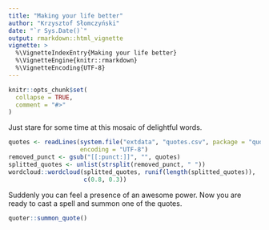 ```yaml
---
title: "Making your life better"
author: "Krzysztof Słomczyński"
date: "`r Sys.Date()`"
output: rmarkdown::html_vignette
vignette: >
  %\VignetteIndexEntry{Making your life better}
  %\VignetteEngine{knitr::rmarkdown}
  %\VignetteEncoding{UTF-8}
---
```


```r
knitr::opts_chunk$set(
  collapse = TRUE,
  comment = "#>"
)
```

Just stare for some time at this mosaic of delightful words.

```r
quotes <- readLines(system.file("extdata", "quotes.csv", package = "quoter"),
                    encoding = "UTF-8")
removed_punct <- gsub("[[:punct:]]", "", quotes)
splitted_quotes <- unlist(strsplit(removed_punct, " "))
wordcloud::wordcloud(splitted_quotes, runif(length(splitted_quotes)),
                     c(0.8, 0.3))
```

Suddenly you can feel a presence of an awesome power. Now you are ready to cast a spell and summon one of the quotes.

```r
quoter::summon_quote()
```

